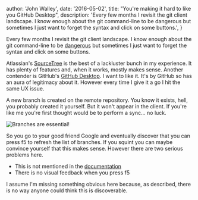 
  author: 'John Walley',
  date: '2016-05-02',
  title: "You're making it hard to like you GitHub Desktop",
  description:
    'Every few months I revisit the git client landscape. I know enough about the git command-line to be dangerous but sometimes I just want to forget the syntax and click on some buttons.',
}


Every few months I revisit the git client landscape. I know enough about the git command-line to be [dangerous](http://xkcd.com/1597/) but sometimes I just want to forget the syntax and click on some buttons.

Atlassian's [SourceTree](https://www.sourcetreeapp.com/) is the best of a lackluster bunch in my experience. It has plenty of features and, when it works, mostly makes sense. Another contender is GitHub's [GitHub Desktop](https://desktop.github.com/). I want to like it. It's by GitHub so has an aura of legitimacy about it. However every time I give it a go I hit the same UX issue.

A new branch is created on the remote repository. You know it exists, hell, you probably created it yourself. But it won't appear in the client. If you're like me you're first thought would be to perform a sync... no luck.

<Image src={branches} alt="Branches are essential!" />

So you go to your good friend Google and eventually discover that you can press f5 to refresh the list of branches. If you squint you can maybe convince yourself that this makes sense. However there are two serious problems here.

- This is not mentioned in the [documentation](https://help.github.com/desktop/)
- There is no visual feedback when you press f5

I assume I'm missing something obvious here because, as described, there is no way anyone could think this is discoverable.
